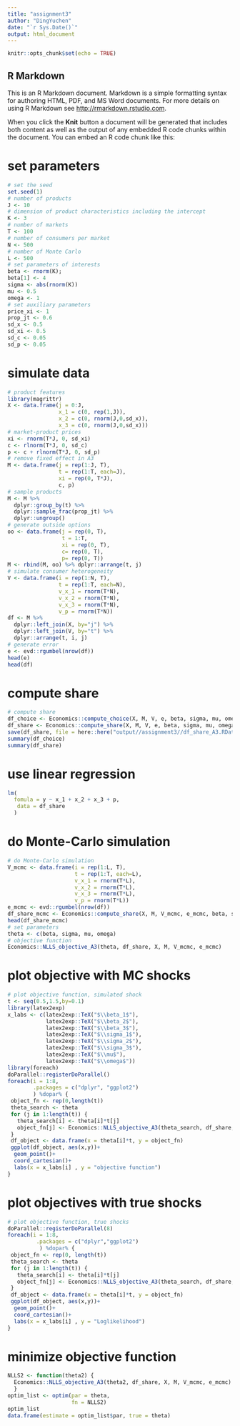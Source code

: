 ```yaml
---
title: "assignment3"
author: "DingYuchen"
date: "`r Sys.Date()`"
output: html_document
---
```


```r
knitr::opts_chunk$set(echo = TRUE)
```

## R Markdown

This is an R Markdown document. Markdown is a simple formatting syntax for authoring HTML, PDF, and MS Word documents. For more details on using R Markdown see <http://rmarkdown.rstudio.com>.

When you click the **Knit** button a document will be generated that includes both content as well as the output of any embedded R code chunks within the document. You can embed an R code chunk like this:

# set parameters

```r
# set the seed
set.seed(1)
# number of products
J <- 10
# dimension of product characteristics including the intercept
K <- 3
# number of markets
T <- 100
# number of consumers per market
N <- 500
# number of Monte Carlo
L <- 500
# set parameters of interests
beta <- rnorm(K); 
beta[1] <- 4
sigma <- abs(rnorm(K))
mu <- 0.5
omega <- 1
# set auxiliary parameters
price_xi <- 1
prop_jt <- 0.6
sd_x <- 0.5
sd_xi <- 0.5
sd_c <- 0.05
sd_p <- 0.05
```

#  simulate data

```r
# product features
library(magrittr)
X <- data.frame(j = 0:J,
                x_1 = c(0, rep(1,J)),
                x_2 = c(0, rnorm(J,0,sd_x)),
                x_3 = c(0, rnorm(J,0,sd_x)))
# market-product prices
xi <- rnorm(T*J, 0, sd_xi)
c <- rlnorm(T*J, 0, sd_c)
p <- c + rlnorm(T*J, 0, sd_p)
# remove fixed effect in A3
M <- data.frame(j = rep(1:J, T),
                t = rep(1:T, each=J), 
                xi = rep(0, T*J),
                c, p) 
# sample products
M <- M %>% 
  dplyr::group_by(t) %>% 
  dplyr::sample_frac(prop_jt) %>%
  dplyr::ungroup() 
# generate outside options
oo <- data.frame(j = rep(0, T),
                 t = 1:T,
                 xi = rep(0, T),
                 c= rep(0, T), 
                 p= rep(0, T)) 
M <- rbind(M, oo) %>% dplyr::arrange(t, j)
# simulate consumer heterogeneity
V <- data.frame(i = rep(1:N, T),
                t = rep(1:T, each=N),
                v_x_1 = rnorm(T*N),
                v_x_2 = rnorm(T*N),
                v_x_3 = rnorm(T*N),
                v_p = rnorm(T*N))
df <- M %>% 
  dplyr::left_join(X, by="j") %>% 
  dplyr::left_join(V, by="t") %>% 
  dplyr::arrange(t, i, j)
# generate error
e <- evd::rgumbel(nrow(df))
head(e)
head(df)
```

#  compute share

```r
# compute share
df_choice <- Economics::compute_choice(X, M, V, e, beta, sigma, mu, omega)    
df_share <- Economics::compute_share(X, M, V, e, beta, sigma, mu, omega)  
save(df_share, file = here::here("output//assignment3//df_share_A3.RData"))
summary(df_choice)
summary(df_share) 
```

# use linear regression

```r
lm(
  fomula = y ~ x_1 + x_2 + x_3 + p,
   data = df_share
  )
```

# do Monte-Carlo simulation

```r
# do Monte-Carlo simulation
V_mcmc <- data.frame(i = rep(1:L, T),
                     t = rep(1:T, each=L), 
                     v_x_1 = rnorm(T*L),
                     v_x_2 = rnorm(T*L),
                     v_x_3 = rnorm(T*L), 
                     v_p = rnorm(T*L))
e_mcmc <- evd::rgumbel(nrow(df))
df_share_mcmc <- Economics::compute_share(X, M, V_mcmc, e_mcmc, beta, sigma, mu, omega)
head(df_share_mcmc)
# set parameters
theta <- c(beta, sigma, mu, omega)
# objective function
Economics::NLLS_objective_A3(theta, df_share, X, M, V_mcmc, e_mcmc)
```

# plot objective with MC shocks

```r
# plot objective function, simulated shock
t <- seq(0.5,1.5,by=0.1)
library(latex2exp)
x_labs <- c(latex2exp::TeX("$\\beta_1$"),
            latex2exp::TeX("$\\beta_2$"),
            latex2exp::TeX("$\\beta_3$"),
            latex2exp::TeX("$\\sigma_1$"), 
            latex2exp::TeX("$\\sigma_2$"), 
            latex2exp::TeX("$\\sigma_3$"),
            latex2exp::TeX("$\\mu$"), 
            latex2exp::TeX("$\\omega$"))
library(foreach)
doParallel::registerDoParallel()
foreach(i = 1:8,
        .packages = c("dplyr", "ggplot2")
        ) %dopar% {
 object_fn <- rep(0,length(t))
 theta_search <- theta
 for (j in 1:length(t)) {
   theta_search[i] <- theta[i]*t[j]
   object_fn[j] <- Economics::NLLS_objective_A3(theta_search, df_share, X, M, V_mcmc, e_mcmc)
 }
 df_object <- data.frame(x = theta[i]*t, y = object_fn)
 ggplot(df_object, aes(x,y))+
  geom_point()+
  coord_cartesian()+
  labs(x = x_labs[i] , y = "objective function")
}
```

# plot objectives with true shocks

```r
# plot objective function, true shocks
doParallel::registerDoParallel(8)
foreach(i = 1:8, 
         .packages = c("dplyr","ggplot2")
          ) %dopar% {
 object_fn <- rep(0, length(t))
 theta_search <- theta
 for (j in 1:length(t)) {
   theta_search[i] <- theta[i]*t[j]
   object_fn[j] <- Economics::NLLS_objective_A3(theta_search, df_share, X, M, V, e)
 }
 df_object <- data.frame(x = theta[i]*t, y = object_fn)
 ggplot(df_object, aes(x,y))+
  geom_point()+
  coord_cartesian()+
  labs(x = x_labs[i] , y = "Loglikelihood")
}
```

# minimize objective function

```r
NLLS2 <- function(theta2) {
  Economics::NLLS_objective_A3(theta2, df_share, X, M, V_mcmc, e_mcmc)
  }
optim_list <- optim(par = theta, 
                    fn = NLLS2)
optim_list
data.frame(estimate = optim_list$par, true = theta)
```

